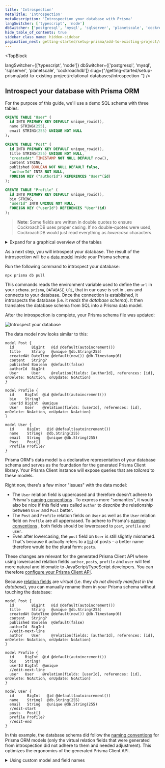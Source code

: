 ```yaml
---
title: 'Introspection'
metaTitle: 'Introspection'
metaDescription: 'Introspection your database with Prisma'
langSwitcher: ['typescript', 'node']
dbSwitcher: ['postgresql', 'mysql', 'sqlserver', 'planetscale', 'cockroachdb']
hide_table_of_contents: true
sidebar_class_name: hidden-sidebar
pagination_next: getting-started/setup-prisma/add-to-existing-project/relational-databases/baseline-your-database-node-cockroachdb
---
```


<TopBlock
 
  langSwitcher={['typescript', 'node']}
  dbSwitcher={['postgresql', 'mysql', 'sqlserver', 'planetscale', 'cockroachdb']}
  slug={"/getting-started/setup-prisma/add-to-existing-project/relational-databases/introspection-"}
 />


## Introspect your database with Prisma ORM

For the purpose of this guide, we'll use a demo SQL schema with three tables:

```sql no-lines
CREATE TABLE "User" (
  id INT8 PRIMARY KEY DEFAULT unique_rowid(),
  name STRING(255),
  email STRING(255) UNIQUE NOT NULL
);

CREATE TABLE "Post" (
  id INT8 PRIMARY KEY DEFAULT unique_rowid(),
  title STRING(255) UNIQUE NOT NULL,
  "createdAt" TIMESTAMP NOT NULL DEFAULT now(),
  content STRING,
  published BOOLEAN NOT NULL DEFAULT false,
  "authorId" INT8 NOT NULL,
  FOREIGN KEY ("authorId") REFERENCES "User"(id)
);

CREATE TABLE "Profile" (
  id INT8 PRIMARY KEY DEFAULT unique_rowid(),
  bio STRING,
  "userId" INT8 UNIQUE NOT NULL,
  FOREIGN KEY ("userId") REFERENCES "User"(id)
);
```

> **Note**: Some fields are written in double quotes to ensure CockroachDB uses proper casing. If no double-quotes were used, CockroachDB would just read everything as _lowercase_ characters.

<details>
<summary>Expand for a graphical overview of the tables</summary>

**User**

| Column name | Type          | Primary key | Foreign key | Required | Default            |
| :---------- | :------------ | :---------- | :---------- | :------- | :----------------- |
| `id`        | `INT8`        | **✔️**      | No          | **✔️**   | _autoincrementing_ |
| `name`      | `STRING(255)` | No          | No          | No       | -                  |
| `email`     | `STRING(255)` | No          | No          | **✔️**   | -                  |

**Post**

| Column name | Type          | Primary key | Foreign key | Required | Default            |
| :---------- | :------------ | :---------- | :---------- | :------- | :----------------- |
| `id`        | `INT8`        | **✔️**      | No          | **✔️**   | _autoincrementing_ |
| `createdAt` | `TIMESTAMP`   | No          | No          | **✔️**   | `now()`            |
| `title`     | `STRING(255)` | No          | No          | **✔️**   | -                  |
| `content`   | `STRING`      | No          | No          | No       | -                  |
| `published` | `BOOLEAN`     | No          | No          | **✔️**   | `false`            |
| `authorId`  | `INT8`        | No          | **✔️**      | **✔️**   | -                  |

**Profile**

| Column name | Type     | Primary key | Foreign key | Required | Default            |
| :---------- | :------- | :---------- | :---------- | :------- | :----------------- |
| `id`        | `INT8`   | **✔️**      | No          | **✔️**   | _autoincrementing_ |
| `bio`       | `STRING` | No          | No          | No       | -                  |
| `userId`    | `INT8`   | No          | **✔️**      | **✔️**   | -                  |

</details>


As a next step, you will introspect your database. The result of the introspection will be a [data model](/orm/prisma-schema/data-model/models) inside your Prisma schema.

Run the following command to introspect your database:

```terminal copy
npx prisma db pull
```

This commands reads the environment variable used to define the `url` in your `schema.prisma`, `DATABASE_URL`, that in our case is set in `.env` and connects to your database. Once the connection is established, it introspects the database (i.e. it _reads the database schema_). It then translates the database schema from SQL into a Prisma data model.

After the introspection is complete, your Prisma schema file was updated:

![Introspect your database](/img/getting-started/prisma-db-pull-generate-schema.png)

The data model now looks similar to this:

```prisma file=prisma/schema.prisma showLineNumbers
model Post {
  id        BigInt   @id @default(autoincrement())
  title     String   @unique @db.String(255)
  createdAt DateTime @default(now()) @db.Timestamp(6)
  content   String?
  published Boolean  @default(false)
  authorId  BigInt
  User      User     @relation(fields: [authorId], references: [id], onDelete: NoAction, onUpdate: NoAction)
}

model Profile {
  id     BigInt  @id @default(autoincrement())
  bio    String?
  userId BigInt  @unique
  User   User    @relation(fields: [userId], references: [id], onDelete: NoAction, onUpdate: NoAction)
}

model User {
  id      BigInt   @id @default(autoincrement())
  name    String?  @db.String(255)
  email   String   @unique @db.String(255)
  Post    Post[]
  Profile Profile?
}
```

Prisma ORM's data model is a declarative representation of your database schema and serves as the foundation for the generated Prisma Client library. Your Prisma Client instance will expose queries that are _tailored_ to these models.

Right now, there's a few minor "issues" with the data model:

- The `User` relation field is uppercased and therefore doesn't adhere to Prisma's [naming conventions](/orm/reference/prisma-schema-reference#naming-conventions-1) . To express more "semantics", it would also be nice if this field was called `author` to _describe_ the relationship between `User` and `Post` better.
- The `Post` and `Profile` relation fields on `User` as well as the `User` relation field on `Profile` are all uppercased. To adhere to Prisma's [naming conventions](/orm/reference/prisma-schema-reference#naming-conventions-1) , both fields should be lowercased to `post`, `profile` and `user`.
- Even after lowercasing, the `post` field on `User` is still slightly misnamed. That's because it actually refers to a [list](/orm/prisma-schema/data-model/models#type-modifiers) of posts – a better name therefore would be the plural form: `posts`.

These changes are relevant for the generated Prisma Client API where using lowercased relation fields `author`, `posts`, `profile` and `user` will feel more natural and idiomatic to JavaScript/TypeScript developers. You can therefore [configure your Prisma Client API](/orm/prisma-client/setup-and-configuration/custom-model-and-field-names).

Because [relation fields](/orm/prisma-schema/data-model/relations#relation-fields) are _virtual_ (i.e. they _do not directly manifest in the database_), you can manually rename them in your Prisma schema without touching the database:

```prisma file=prisma/schema.prisma highlight=8,15,22,23;edit showLineNumbers
model Post {
  id        BigInt   @id @default(autoincrement())
  title     String   @unique @db.String(255)
  createdAt DateTime @default(now()) @db.Timestamp(6)
  content   String?
  published Boolean  @default(false)
  authorId  BigInt
  //edit-next-line
  author    User     @relation(fields: [authorId], references: [id], onDelete: NoAction, onUpdate: NoAction)
}

model Profile {
  id     BigInt  @id @default(autoincrement())
  bio    String?
  userId BigInt  @unique
  //edit-next-line
  user   User    @relation(fields: [userId], references: [id], onDelete: NoAction, onUpdate: NoAction)
}

model User {
  id      BigInt   @id @default(autoincrement())
  name    String?  @db.String(255)
  email   String   @unique @db.String(255)
  //edit-start
  posts   Post[]
  profile Profile?
  //edit-end
}
```

In this example, the database schema did follow the [naming conventions](/orm/reference/prisma-schema-reference#naming-conventions) for Prisma ORM models (only the virtual relation fields that were generated from introspection did not adhere to them and needed adjustment). This optimizes the ergonomics of the generated Prisma Client API.

<details>
<summary> Using custom model and field names </summary>

Sometimes though, you may want to make additional changes to the names of the columns and tables that are exposed in the Prisma Client API. A common example is to translate _snake_case_ notation which is often used in database schemas into _PascalCase_ and _camelCase_ notations which feel more natural for JavaScript/TypeScript developers.

Assume you obtained the following model from introspection that's based on _snake_case_ notation:

```prisma no-lines
model my_user {
  user_id    Int     @id @default(sequence())
  first_name String?
  last_name  String  @unique
}
```

If you generated a Prisma Client API for this model, it would pick up the _snake_case_ notation in its API:

```ts no-lines
const user = await prisma.my_user.create({
  data: {
    first_name: 'Alice',
    last_name: 'Smith',
  },
})
```

If you don't want to use the table and column names from your database in your Prisma Client API, you can configure them with [`@map` and `@@map`](/orm/prisma-schema/data-model/models#mapping-model-names-to-tables-or-collections):

```prisma no-lines
model MyUser {
  userId    Int     @id @default(sequence()) @map("user_id")
  firstName String? @map("first_name")
  lastName  String  @unique @map("last_name")

  @@map("my_user")
}
```

With this approach, you can name your model and its fields whatever you like and use the `@map` (for field names) and `@@map` (for models names) to point to the underlying tables and columns. Your Prisma Client API now looks as follows:

```ts no-lines
const user = await prisma.myUser.create({
  data: {
    firstName: 'Alice',
    lastName: 'Smith',
  },
})
```

Learn more about this on the [Configuring your Prisma Client API](/orm/prisma-client/setup-and-configuration/custom-model-and-field-names) page.

</details>

